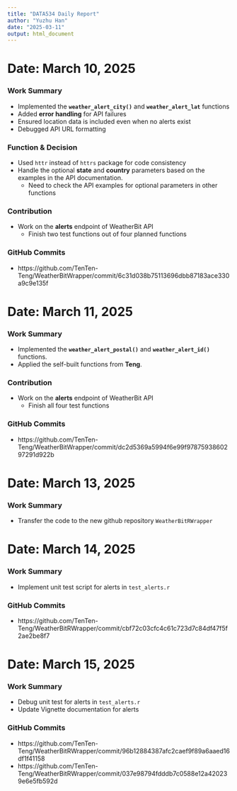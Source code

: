 ```yaml
---
title: "DATA534 Daily Report"
author: "Yuzhu Han"
date: "2025-03-11"
output: html_document
---
```


# Date: March 10, 2025

### Work Summary
- Implemented the **`weather_alert_city()`** and **`weather_alert_lat`** functions
- Added **error handling** for API failures
- Ensured location data is included even when no alerts exist
- Debugged API URL formatting

### Function & Decision
- Used `httr` instead of `httrs` package for code consistency
- Handle the optional **state** and **country** parameters based on the examples in the API documentation. 
  - Need to check the API examples for optional parameters in other functions

### Contribution
- Work on the **alerts** endpoint of WeatherBit API
  - Finish two test functions out of four planned functions

### GitHub Commits
- https://github.com/TenTen-Teng/WeatherBitWrapper/commit/6c31d038b75113696dbb87183ace330a9c9e135f



# Date: March 11, 2025

### Work Summary
- Implemented the **`weather_alert_postal()`** and **`weather_alert_id()`** functions.
- Applied the self-built functions from **Teng**.

### Contribution
- Work on the **alerts** endpoint of WeatherBit API
  - Finish all four test functions

### GitHub Commits
- https://github.com/TenTen-Teng/WeatherBitWrapper/commit/dc2d5369a5994f6e99f9787593860297291d922b



# Date: March 13, 2025

### Work Summary
- Transfer the code to the new github repository `WeatherBitRWrapper`



# Date: March 14, 2025

### Work Summary
- Implement unit test script for alerts in `test_alerts.r`

### GitHub Commits 
- https://github.com/TenTen-Teng/WeatherBitRWrapper/commit/cbf72c03cfc4c61c723d7c84df47f5f2ae2be8f7

# Date: March 15, 2025

### Work Summary
- Debug unit test for alerts in `test_alerts.r`
- Update Vignette documentation for alerts

### GitHub Commits
- https://github.com/TenTen-Teng/WeatherBitRWrapper/commit/96b12884387afc2caef9f89a6aaed16df1f41158
- https://github.com/TenTen-Teng/WeatherBitRWrapper/commit/037e98794fdddb7c0588e12a420239e6e5fb592d
